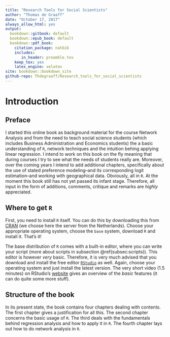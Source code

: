 ```yaml
---
title: "Research Tools for Social Scientists"
author: "Thomas de Graaff"
date: "October 17, 2017"
always_allow_html: yes
output:
  bookdown::gitbook: default
  bookdown::epub_book: default
  bookdown::pdf_book:
    citation_package: natbib
    includes:
       in_header: preamble.tex
    keep_tex: yes
    latex_engine: xelatex
site: bookdown::bookdown_site
github-repo: Thdegraaff/Research_tools_for_social_scientists
---
```


# Introduction 

## Preface

I started this online book as background material for the course Network Analysis and from the need to teach social science students (which includes Business Administration and Economics students) the a basic understanding of `R`, network techniques and the intuition behing applying linear regression. I intend to work on this book on the fly meaning that during courses I try to see what the needs of students really are. Moreover, over the coming years I intend to add additional chapters, specifically about the use of stated preference modeling--and its corresponding logit estimation--and working with geographical data. Obviously, all in `R`. At the moment this book still has not yet passed its infant stage. Therefore, all input in the form of additions, comments, critique and remarks are *highly* appreciated. 

## Where to get `R`

First, you need to install `R` itself. You can do this by downloading this from [CRAN](http://cran.xl-mirror.nl/) (we choose here the server from the Netherlands). Choose your appropriate operating system, choose the `base` system, download `R` and install it. That's it!

The base distribution of `R` comes with a built-in editor, where you can write your script (more about scripts in subsection \@ref(subsec:scripts)). This editor is however *very* basic. Therefore, it is very much advised that you download and install the free editor [`RStudio`](https://www.rstudio.com/products/rstudio/download/) as well. Again, choose your operating system and just install the latest version. The very short video (1.5 minutes) on RStudio's [website](https://www.rstudio.com/products/rstudio/) gives an overview of the *basic* features (it can do quite some more stuff). 

## Structure of the book

In its present state, the book contains four chapters dealing with contents. The first chapter gives a justification for all this. The second chapter concerns the basic usage of `R`. The third deals with the fundamentals behind regression analysis and how to apply it in `R`. The fourth chapter lays out how to do network analysis in `R`. 
